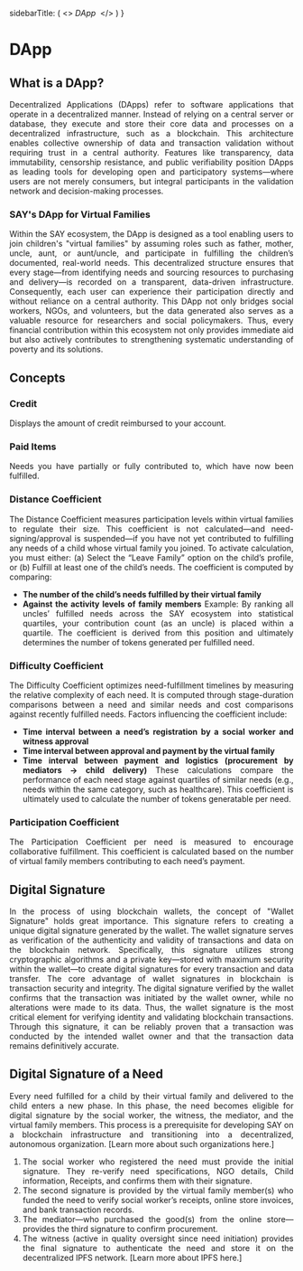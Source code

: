 
  sidebarTitle: (
    <>
      <i>DApp</i>&nbsp;
    </>
  )
}

<div style="direction: ltr; text-align: justify;">


# DApp

## What is a DApp?
Decentralized Applications (DApps) refer to software applications that operate in a decentralized manner. Instead of relying on a central server or database, they execute and store their core data and processes on a decentralized infrastructure, such as a blockchain. This architecture enables collective ownership of data and transaction validation without requiring trust in a central authority. Features like transparency, data immutability, censorship resistance, and public verifiability position DApps as leading tools for developing open and participatory systems—where users are not merely consumers, but integral participants in the validation network and decision-making processes.
### SAY's DApp for Virtual Families
Within the SAY ecosystem, the DApp is designed as a tool enabling users to join children's "virtual families" by assuming roles such as father, mother, uncle, aunt, or aunt/uncle, and participate in fulfilling the children’s documented, real-world needs. This decentralized structure ensures that every stage—from identifying needs and sourcing resources to purchasing and delivery—is recorded on a transparent, data-driven infrastructure. Consequently, each user can experience their participation directly and without reliance on a central authority.
This DApp not only bridges social workers, NGOs, and volunteers, but the data generated also serves as a valuable resource for researchers and social policymakers. Thus, every financial contribution within this ecosystem not only provides immediate aid but also actively contributes to strengthening systematic understanding of poverty and its solutions.





## Concepts 
### Credit
Displays the amount of credit reimbursed to your account.
### Paid Items
Needs you have partially or fully contributed to, which have now been fulfilled.
### Distance Coefficient
The Distance Coefficient measures participation levels within virtual families to regulate their size. This coefficient is not calculated—and need-signing/approval is suspended—if you have not yet contributed to fulfilling any needs of a child whose virtual family you joined. To activate calculation, you must either:
(a) Select the “Leave Family” option on the child’s profile, or
(b) Fulfill at least one of the child’s needs.
The coefficient is computed by comparing:
- **The number of the child’s needs fulfilled by their virtual family**
- **Against the activity levels of family members**
Example: By ranking all uncles’ fulfilled needs across the SAY ecosystem into statistical quartiles, your contribution count (as an uncle) is placed within a quartile. The coefficient is derived from this position and ultimately determines the number of tokens generated per fulfilled need.

### Difficulty Coefficient
The Difficulty Coefficient optimizes need-fulfillment timelines by measuring the relative complexity of each need. It is computed through stage-duration comparisons between a need and similar needs and cost comparisons against recently fulfilled needs.
Factors influencing the coefficient include:
- **Time interval between a need’s registration by a social worker and witness approval**
- **Time interval between approval and payment by the virtual family**
- **Time interval between payment and logistics (procurement by mediators → child delivery)**
These calculations compare the performance of each need stage against quartiles of similar needs (e.g., needs within the same category, such as healthcare). This coefficient is ultimately used to calculate the number of tokens generatable per need.

### Participation Coefficient
The Participation Coefficient per need is measured to encourage collaborative fulfillment. This coefficient is calculated based on the number of virtual family members contributing to each need’s payment.


## Digital Signature

In the process of using blockchain wallets, the concept of "Wallet Signature" holds great importance. This signature refers to creating a unique digital signature generated by the wallet. The wallet signature serves as verification of the authenticity and validity of transactions and data on the blockchain network.
Specifically, this signature utilizes strong cryptographic algorithms and a private key—stored with maximum security within the wallet—to create digital signatures for every transaction and data transfer.
The core advantage of wallet signatures in blockchain is transaction security and integrity. The digital signature verified by the wallet confirms that the transaction was initiated by the wallet owner, while no alterations were made to its data.
Thus, the wallet signature is the most critical element for verifying identity and validating blockchain transactions. Through this signature, it can be reliably proven that a transaction was conducted by the intended wallet owner and that the transaction data remains definitively accurate.

## Digital Signature of a Need
Every need fulfilled for a child by their virtual family and delivered to the child enters a new phase. In this phase, the need becomes eligible for digital signature by the social worker, the witness, the mediator, and the virtual family members. 
This process is a prerequisite for developing SAY on a blockchain infrastructure and transitioning into a decentralized, autonomous organization. [Learn more about such organizations here.]
1.	The social worker who registered the need must provide the initial signature. They re-verify need specifications, NGO details, Child information, Receipts, and confirms them with their signature.
2.	The second signature is provided by the virtual family member(s) who funded the need to verify social worker’s receipts, online store invoices, and bank transaction records.
3.	The mediator—who purchased the good(s) from the online store—provides the third signature to confirm procurement.
4.	The witness (active in quality oversight since need initiation) provides the final signature to authenticate the need and store it on the decentralized IPFS network. [Learn more about IPFS here.]

</div> 
